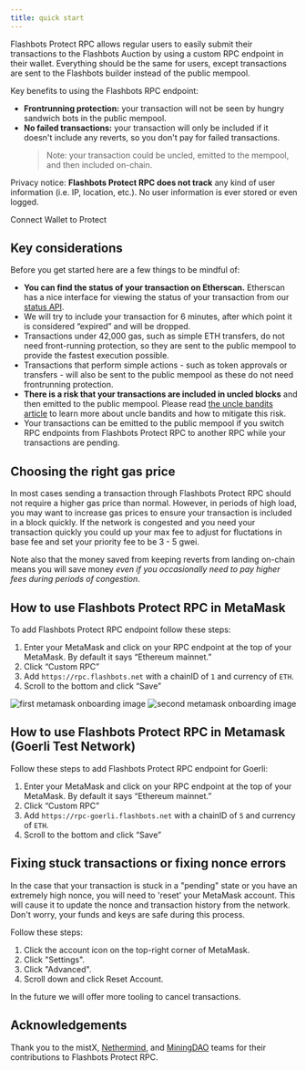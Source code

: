 ```yaml
---
title: quick start
---
```



Flashbots Protect RPC allows regular users to easily submit their transactions to the Flashbots Auction by using a custom RPC endpoint in their wallet. Everything should be the same for users, except transactions are sent to the Flashbots builder instead of the public mempool.

Key benefits to using the Flashbots RPC endpoint:

- **Frontrunning protection:** your transaction will not be seen by hungry sandwich bots in the public mempool.
- **No failed transactions:** your transaction will only be included if it doesn't include any reverts, so you don't pay for failed transactions.
    > Note: your transaction could be uncled, emitted to the mempool, and then included on-chain.

Privacy notice: **Flashbots Protect RPC does not track** any kind of user information (i.e. IP, location, etc.). No user information is ever stored or even logged.

<ProtectButton>Connect Wallet to Protect</ProtectButton>

## Key considerations

Before you get started here are a few things to be mindful of:

- **You can find the status of your transaction on Etherscan.** Etherscan has a nice interface for viewing the status of your transaction from our [status API](/flashbots-protect/rpc/status-api).
- We will try to include your transaction for 6 minutes, after which point it is considered “expired” and will be dropped.
- Transactions under 42,000 gas, such as simple ETH transfers, do not need front-running protection, so they are sent to the public mempool to provide the fastest execution possible.
- Transactions that perform simple actions - such as token approvals or transfers - will also be sent to the public mempool as these do not need frontrunning protection.
- **There is a risk that your transactions are included in uncled blocks** and then emitted to the public mempool. Please read [the uncle bandits article](/flashbots-protect/rpc/uncle-bandits) to learn more about uncle bandits and how to mitigate this risk.
- Your transactions can be emitted to the public mempool if you switch RPC endpoints from Flashbots Protect RPC to another RPC while your transactions are pending.

## Choosing the right gas price

In most cases sending a transaction through Flashbots Protect RPC should not require a higher gas price than normal. However, in periods of high load, you may want to increase gas prices to ensure your transaction is included in a block quickly. If the network is congested and you need your transaction quickly you could up your max fee to adjust for fluctations in base fee and set your priority fee to be 3 - 5 gwei.

Note also that the money saved from keeping reverts from landing on-chain means you will save money *even if you occasionally need to pay higher fees during periods of congestion*.

## How to use Flashbots Protect RPC in MetaMask

To add Flashbots Protect RPC endpoint follow these steps:

1. Enter your MetaMask and click on your RPC endpoint at the top of your MetaMask. By default it says “Ethereum mainnet.”
2. Click “Custom RPC”
3. Add `https://rpc.flashbots.net` with a chainID of `1` and currency of `ETH`.
4. Scroll to the bottom and click “Save”

![first metamask onboarding image](/img/flashbotsRPC-metamask1.png)
![second metamask onboarding image](/img/flashbotsRPC-metamask2.png)

## How to use Flashbots Protect RPC in Metamask (Goerli Test Network)

Follow these steps to add Flashbots Protect RPC endpoint for Goerli:

1. Enter your MetaMask and click on your RPC endpoint at the top of your MetaMask. By default it says “Ethereum mainnet.”
2. Click “Custom RPC”
3. Add `https://rpc-goerli.flashbots.net` with a chainID of `5` and currency of `ETH`.
4. Scroll to the bottom and click “Save”

## Fixing stuck transactions or fixing nonce errors

In the case that your transaction is stuck in a "pending" state or you have an extremely high nonce, you will need to 'reset' your MetaMask account. This will cause it to update the nonce and transaction history from the network. Don't worry, your funds and keys are safe during this process.

Follow these steps:

1. Click the account icon on the top-right corner of MetaMask.
2. Click "Settings".
3. Click "Advanced".
4. Scroll down and click Reset Account.

In the future we will offer more tooling to cancel transactions.

## Acknowledgements

Thank you to the mistX, [Nethermind](https://nethermind.io/), and [MiningDAO](https://miningdao.io/) teams for their contributions to Flashbots Protect RPC.
